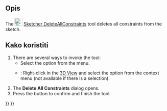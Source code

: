 <languages/>

{{Docnav
|[[Sketcher_DeleteAllGeometry|Delete All Geometry]]
|[[Sketcher_BSplineConvertToNURBS|Geometry to B-Spline]]
|[[Sketcher_Workbench|Sketcher]]
|IconL=Sketcher_DeleteAllGeometry.svg
|IconR=Sketcher_BSplineConvertToNURBS.svg
|IconC=Workbench_Sketcher.svg
}}

{{GuiCommand
|Name=Sketcher DeleteAllConstraints
|MenuLocation=Sketch → Sketcher Tools → Delete All Constraints
|Workbenches=[[Sketcher_Workbench|Sketcher]]
|Version=0.18
|SeeAlso=[[Sketcher_DeleteAllGeometry|Sketcher DeleteAllGeometry]]
}}

<span id="Description"></span>
==Opis==

The [[Image:Sketcher_DeleteAllConstraints.svg|24px]] [[Sketcher_DeleteAllConstraints|Sketcher DeleteAllConstraints]] tool deletes all constraints from the sketch.

<span id="Usage"></span>
<div class="mw-translate-fuzzy">
==Kako koristiti==
</div>

# There are several ways to invoke the tool:
#* Select the {{MenuCommand|Sketch → Sketcher Tools → [[Image:Sketcher_DeleteAllConstraints.svg|16px]] Delete All Constraints}} option from the menu.
#* {{Version|1.0}}: Right-click in the [[3D_View|3D View]] and select the {{MenuCommand|[[Image:Sketcher_DeleteAllConstraints.svg|16px]] Delete All Constraints}} option from the context menu (not available if there is a selection).
# The '''Delete All Constraints''' dialog opens.
# Press the {{Button|Yes}} button to confirm and finish the tool.


{{Docnav
|[[Sketcher_DeleteAllGeometry|Delete All Geometry]]
|[[Sketcher_BSplineConvertToNURBS|Geometry to B-Spline]]
|[[Sketcher_Workbench|Sketcher]]
|IconL=Sketcher_DeleteAllGeometry.svg
|IconR=Sketcher_BSplineConvertToNURBS.svg
|IconC=Workbench_Sketcher.svg
}}

{{Sketcher_Tools_navi{{#translation:}}}}
{{Userdocnavi{{#translation:}}}}